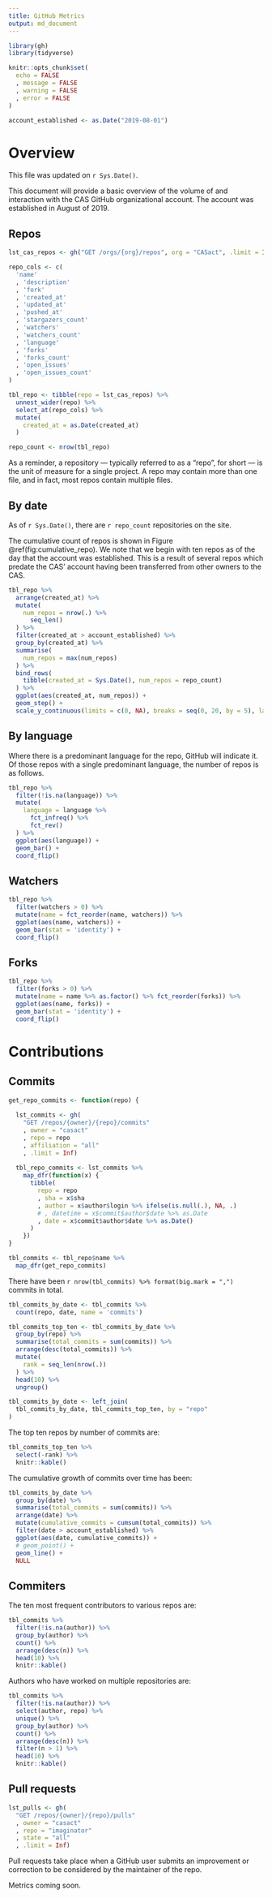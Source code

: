 ```yaml
---
title: GitHub Metrics
output: md_document
---
```


```r
library(gh)
library(tidyverse)

knitr::opts_chunk$set(
  echo = FALSE
  , message = FALSE
  , warning = FALSE
  , error = FALSE
)
```

```r
account_established <- as.Date("2019-08-01")
```

# Overview

This file was updated on `r Sys.Date()`.

This document will provide a basic overview of the volume of and interaction with the CAS GitHub organizational account. The account was established in August of 2019.

## Repos

```r
lst_cas_repos <- gh("GET /orgs/{org}/repos", org = "CASact", .limit = Inf)

repo_cols <- c(
  'name'
  , 'description'
  , 'fork'
  , 'created_at'
  , 'updated_at'
  , 'pushed_at'
  , 'stargazers_count'
  , 'watchers'
  , 'watchers_count'
  , 'language'
  , 'forks'
  , 'forks_count'
  , 'open_issues'
  , 'open_issues_count'
)

tbl_repo <- tibble(repo = lst_cas_repos) %>% 
  unnest_wider(repo) %>% 
  select_at(repo_cols) %>% 
  mutate(
    created_at = as.Date(created_at)
  )
```


```r
repo_count <- nrow(tbl_repo)
```

As a reminder, a repository --- typically referred to as a "repo", for short --- is the unit of measure for a single project. A repo may contain more than one file, and in fact, most repos contain multiple files.

## By date

As of `r Sys.Date()`, there are `r repo_count` repositories on the site.

The cumulative count of repos is shown in Figure \@ref(fig:cumulative_repo). We note that we begin with ten repos as of the day that the account was established. This is a result of several repos which predate the CAS' account having been transferred from other owners to the CAS.

```r
tbl_repo %>% 
  arrange(created_at) %>% 
  mutate(
    num_repos = nrow(.) %>% 
      seq_len() 
  ) %>%
  filter(created_at > account_established) %>% 
  group_by(created_at) %>% 
  summarise(
    num_repos = max(num_repos)
  ) %>% 
  bind_rows(
    tibble(created_at = Sys.Date(), num_repos = repo_count)
  ) %>% 
  ggplot(aes(created_at, num_repos)) + 
  geom_step() + 
  scale_y_continuous(limits = c(0, NA), breaks = seq(0, 20, by = 5), labels = scales::label_comma(accuracy = 1))
```

## By language

Where there is a predominant language for the repo, GitHub will indicate it. Of those repos with a single predominant language, the number of repos is as follows.

```r
tbl_repo %>% 
  filter(!is.na(language)) %>% 
  mutate(
    language = language %>% 
      fct_infreq() %>% 
      fct_rev()
  ) %>% 
  ggplot(aes(language)) + 
  geom_bar() +
  coord_flip()
```

## Watchers

```r
tbl_repo %>% 
  filter(watchers > 0) %>% 
  mutate(name = fct_reorder(name, watchers)) %>% 
  ggplot(aes(name, watchers)) + 
  geom_bar(stat = 'identity') +
  coord_flip()
```

<!--
## Stars

```r
tbl_repo %>% 
  filter(stargazers_count > 0) %>% 
  mutate(name = fct_reorder(name, stargazers_count)) %>% 
  ggplot(aes(name, stargazers_count)) + 
  geom_bar(stat = 'identity') +
  coord_flip()
```
-->

## Forks

```r
tbl_repo %>% 
  filter(forks > 0) %>% 
  mutate(name = name %>% as.factor() %>% fct_reorder(forks)) %>% 
  ggplot(aes(name, forks)) + 
  geom_bar(stat = 'identity') +
  coord_flip()
```

<!-- Maybe add some stuff about words in the description or some shit. -->

# Contributions

## Commits

```r
get_repo_commits <- function(repo) {
  
  lst_commits <- gh(
    "GET /repos/{owner}/{repo}/commits"
    , owner = "casact"
    , repo = repo
    , affiliation = "all"
    , .limit = Inf)
  
  tbl_repo_commits <- lst_commits %>% 
    map_dfr(function(x) {
      tibble(
        repo = repo
        , sha = x$sha
        , author = x$author$login %>% ifelse(is.null(.), NA, .)
        # , datetime = x$commit$author$date %>% as.Date
        , date = x$commit$author$date %>% as.Date()
      )
    })
}

tbl_commits <- tbl_repo$name %>% 
  map_dfr(get_repo_commits)
```

There have been `r nrow(tbl_commits) %>% format(big.mark = ",")` commits in total.

```r
tbl_commits_by_date <- tbl_commits %>% 
  count(repo, date, name = 'commits')

tbl_commits_top_ten <- tbl_commits_by_date %>% 
  group_by(repo) %>% 
  summarise(total_commits = sum(commits)) %>% 
  arrange(desc(total_commits)) %>% 
  mutate(
    rank = seq_len(nrow(.))
  ) %>% 
  head(10) %>% 
  ungroup()

tbl_commits_by_date <- left_join(
  tbl_commits_by_date, tbl_commits_top_ten, by = "repo"
)
```

The top ten repos by number of commits are:

```r
tbl_commits_top_ten %>% 
  select(-rank) %>% 
  knitr::kable()
```

The cumulative growth of commits over time has been:

```r
tbl_commits_by_date %>% 
  group_by(date) %>% 
  summarise(total_commits = sum(commits)) %>% 
  arrange(date) %>% 
  mutate(cumulative_commits = cumsum(total_commits)) %>% 
  filter(date > account_established) %>% 
  ggplot(aes(date, cumulative_commits)) + 
  # geom_point() + 
  geom_line() +
  NULL
```

<!-- Show commits over time for each repo separately. 

```r
tbl_commits_by_date %>% 
  filter(date > account_established) %>% 
  ggplot(aes(date, commits)) + 
  geom_point()
```

```r
tbl_commits_by_date %>% 
  filter(rank < 10) %>% 
  filter(date > account_established) %>% 
  ggplot(aes(date, commits, color = repo)) + 
  geom_point()
```


```r
tbl_commits_by_date %>% 
  filter(rank < 10) %>% 
  group_by(repo) %>% 
  arrange(date) %>% 
  mutate(cumulative_commits = cumsum(commits)) %>% 
  filter(date > account_established) %>% 
  ggplot(aes(date, cumulative_commits, color = repo)) + 
  geom_point() + 
  geom_line() +
  NULL
  facet_wrap(~repo, scales = 'free_y')
```

```r
lst_commit_activity <- gh(
  "GET /repos/{owner}/{repo}/stats/commit_activity"
  , owner = "casact"
  , repo = "imaginator"
  , .limit = Inf
)
```
-->

## Commiters

The ten most frequent contributors to various repos are:

```r
tbl_commits %>% 
  filter(!is.na(author)) %>% 
  group_by(author) %>% 
  count() %>% 
  arrange(desc(n)) %>% 
  head(10) %>% 
  knitr::kable()
```

Authors who have worked on multiple repositories are:

```r
tbl_commits %>% 
  filter(!is.na(author)) %>% 
  select(author, repo) %>% 
  unique() %>% 
  group_by(author) %>% 
  count() %>% 
  arrange(desc(n)) %>% 
  filter(n > 1) %>% 
  head(10) %>% 
  knitr::kable()
```

## Pull requests

```r
lst_pulls <- gh(
  "GET /repos/{owner}/{repo}/pulls"
  , owner = "casact"
  , repo = "imaginator"
  , state = "all"
  , .limit = Inf)
```

Pull requests take place when a GitHub user submits an improvement or correction to be considered by the maintainer of the repo.

Metrics coming soon.
